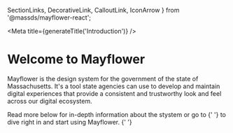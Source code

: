   SectionLinks, DecorativeLink, CalloutLink, IconArrow
} from '@massds/mayflower-react';


<Meta title={generateTitle('Introduction')} />

# Welcome to Mayflower

Mayflower is the design system for the government of the state of Massachusetts. It's a tool state agencies can use to develop and maintain digital experiences that provide a consistent and trustworthy look and feel across our digital ecosystem.

<p>
  Read more below for in-depth information about the stystem or go to
  {' '}
  <StoryLink metaID="Usage" inline />
  to dive right in and start using Mayflower.
  {' '}
</p>


<div className="row ma__row--three-up">
  <div className="col-md">
    <SectionLinks
      title={{
        text: 'Principles'
      }}
      description="The design thinking behind the Mayflower system and its implementation. Use this when starting design and development of any new project or when contributing to Mayflower."
      index={0}
    >
    <StoryLink metaID="BrandPillars"/>
    <StoryLink metaID="Colors" />
    </SectionLinks>
  </div>
  <div className="col-md">
    <SectionLinks
      title={{
        text: 'Foundation'
      }}
      description="The raw materials of the Mayflower system. In general you don't need to 'do' anything to appy these since they are baked into all elements and components, but they are helpful if you need to alter, extend or contribute back to the project."
      index={1}
      >
        <StoryLink metaID="Logo"/>
        <StoryLink metaID="Colors" />
        <StoryLink metaID="Typography" />
        <StoryLink metaID="Icon" />
    </SectionLinks>
  </div>
  <div className="col-md">
    <SectionLinks
      title={{
        text: 'UI Components'
      }}
      description="The building blocks, in both design and code, for everything from buttons and links to complex components like our responsive headers and a starter template, along with helpful instructions on how to use them."
      index={2}
      >
      <StoryLink metaID="Button" text="Elements" />
      <StoryLink metaID="Header" text="Components" />
      <StoryLink metaID="Template" text="Template" />
    </SectionLinks>
  </div>
</div>
